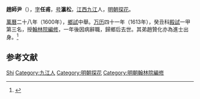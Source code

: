 {{Otheruses|other=名为趙師尹的其他人物|赵莘}}

'''趙師尹'''（{{bd|1580年||？|catIdx=}}），[[表字|字]]'''任甫'''，[[号|号]]'''瀛松'''，[[江西|江西]][[九江|九江]]人，[[明朝|明朝]][[探花|探花]]。

[[萬曆|萬曆]]二十八年（1600年），[[鄉試|鄉試]]中舉。[[万历|万历]]四十一年（1613年），癸丑科[[殿試|殿試]]一甲第三名，授[[翰林院編修|翰林院編修]]，一年後因病辭職，歸鄉后去世。其弟趙贊化亦為進士出身。<ref>{{cite web | url=http://www.bjdclib.com/subdb/exam/examperson/200909/t20090902_27338.html | title=趙師尹 | publisher=明朝東城區圖書館 | accessdate=September 16, 2011 | archive-date=2015-06-10 | archive-url=https://web.archive.org/web/20150610225321/http://www.bjdclib.com/subdb/exam/examperson/200909/t20090902_27338.html | dead-url=no }}</ref>

== 参考文献 ==
{{reflist}}

{{明朝人物小作品}}
{{萬曆四十一年癸丑科殿試金榜}}

{{Authority control}}
{{DEFAULTSORT:Zhao趙}}
[[Category:赵姓|Shi]]
[[Category:九江人|Category:九江人]]
[[Category:明朝探花|Category:明朝探花]]
[[Category:明朝翰林院編修|Category:明朝翰林院編修]]